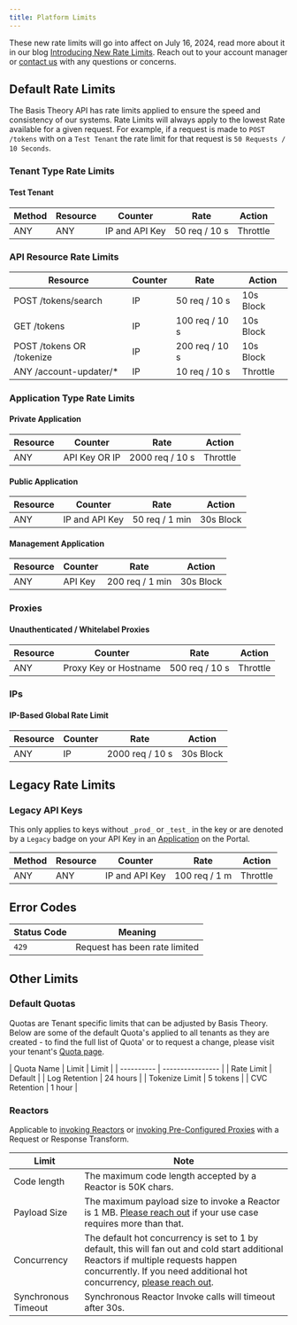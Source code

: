 ```yaml
---
title: Platform Limits
---
```



<Alert>These new rate limits will go into affect on July 16, 2024, read more about it in our blog [Introducing New Rate Limits](https://blog.basistheory.com/introducing-new-rate-limits). Reach out to your account manager or [contact us](https://basistheory.com/contact) with any questions or concerns.</Alert>

## Default Rate Limits

The Basis Theory API has rate limits applied to ensure the speed and consistency of our systems. Rate Limits will always apply to the lowest Rate available for a given request. For example, if a request is made to `POST /tokens` with on a `Test Tenant` the rate limit for that request is `50 Requests / 10 Seconds`.

### Tenant Type Rate Limits

#### Test Tenant
| Method | Resource | Counter | Rate | Action |
| -------- | -------- | ------- | ---- | ------ |
| ANY | ANY      | IP and API Key      | 50 req / 10 s | Throttle |

### API Resource Rate Limits
| Resource | Counter | Rate | Action |
| -------- | ------- | ---- | ------ |
| POST /tokens/search | IP | 50 req / 10 s | 10s Block |
| GET /tokens | IP | 100 req / 10 s | 10s Block |
| POST /tokens OR /tokenize | IP | 200 req / 10 s | 10s Block |
| ANY /account-updater/* | IP | 10 req / 10 s | Throttle |

### Application Type Rate Limits

#### Private Application
| Resource | Counter | Rate | Action |
| -------- | ------- | ---- | ------ |
| ANY      | API Key OR IP     | 2000 req / 10 s | Throttle |

#### Public Application
| Resource | Counter | Rate | Action |
| -------- | ------- | ---- | ------ |
| ANY | IP and API Key | 50 req / 1 min | 30s Block |

#### Management Application
| Resource | Counter | Rate | Action |
| -------- | ------- | ---- | ------ |
|  ANY | API Key | 200 req / 1 min | 30s Block |

### Proxies

#### Unauthenticated / Whitelabel Proxies

| Resource | Counter | Rate | Action |
| -------- | ------- | ---- | ------ |
|  ANY | Proxy Key or Hostname | 500 req / 10 s | Throttle |

### IPs

#### IP-Based Global Rate Limit

| Resource | Counter | Rate | Action |
| -------- | ------- | ---- | ------ |
|  ANY | IP | 2000 req / 10 s | 30s Block |


## Legacy Rate Limits

### Legacy API Keys

This only applies to keys without `_prod_` or `_test_` in the key or are denoted by a `Legacy` badge on your API Key in an [Application](https://portal.basistheory.com/applications) on the Portal.

| Method | Resource | Counter | Rate | Action |
| -------- | -------- | ------- | ---- | ------ |
| ANY | ANY      | IP and API Key      | 100 req / 1 m | Throttle |

## Error Codes

| Status Code | Meaning                       |
| ---------- | ----------------------------- |
| `429`      | Request has been rate limited |

## Other Limits

### Default Quotas
Quotas are Tenant specific limits that can be adjusted by Basis Theory. Below are some of the default Quota's applied to all tenants as they are created - to find the full list of Quota' or to request a change, please visit your tenant's [Quota page](https://portal.basistheory.com/settings?tab=quotas).

| Quota Name | Limit | Limit |
| ---------- | ---------------- |
| Rate Limit | Default |
| Log Retention | 24 hours |
| Tokenize Limit | 5 tokens |
| CVC Retention | 1 hour |


### Reactors

Applicable to [invoking Reactors](/docs/api/reactors/#invoke-a-reactor) or [invoking Pre-Configured Proxies](/docs/api/proxies/pre-configured-proxies#invoke-a-proxy) with a Request or Response Transform.

| Limit        | Note                                                                                                                                                                                   |
| ------------- | --------------------------------------------------------------------------------------------------------------------------------------------------------------------------------------------- |
| Code length   | The maximum code length accepted by a Reactor is 50K chars. |
| Payload Size  | The maximum payload size to invoke a Reactor is 1 MB. <a href="https://basistheory.com/contact">Please reach out</a> if your use case requires more than that. |
| Concurrency   | The default hot concurrency is set to 1 by default, this will fan out and cold start additional Reactors if multiple requests happen concurrently. If you need additional hot concurrency, <a href="https://basistheory.com/contact">please reach out</a>.                                                                                                                                               |
| Synchronous Timeout   | Synchronous Reactor Invoke calls will timeout after 30s.

